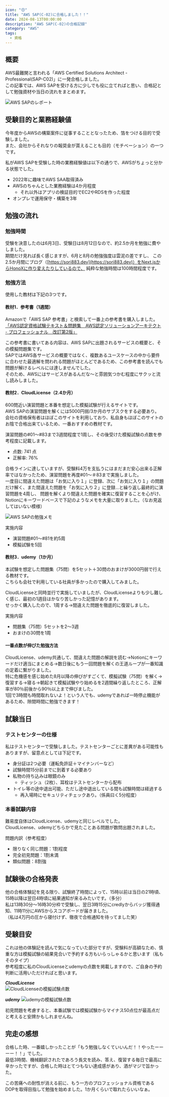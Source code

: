 ```yaml
---
icon: "😍"
title: "AWS SAP(C-02)に合格しました！！"
date: 2024-08-13T00:00:00
description: "AWS SAP(C-02)の合格記録"
category: "AWS"
tags:
  - 資格
---
```


## 概要
AWS最難関と言われる「AWS Certified Solutions Architect - Professional(SAP-C02)」に一発合格しました。  
この記事では、AWS SAPを受ける方に少しでも役に立てればと思い、合格記として勉強資材や当日の流れをまとめます。  

![AWS SAPのレポート](./aws_sap_report.webp)

## 受験目的と業務経験値
今年度からAWSの構築案件に従事することとなったため、箔をつける目的で受験しました。  
また、会社からそれなりの報奨金が貰えることも目的（モチベーション）の一つです。    

私がAWS SAPを受験した時の業務経験値は以下の通りで、AWSがちょっと分かる状態でした。

- 2022年に趣味でAWS SAA取得済み
- AWSのちゃんとした業務経験は4か月程度
  - それ以外はアプリの検証目的でEC2やRDSを作った程度
- オンプレで運用保守・構築を3年

## 勉強の流れ
### 勉強時間
受験を決意したのは6月3日、受験日は8月12日なので、約2.5か月を勉強に費やしました。  
期間だけ見れば長く感じますが、6月と8月の勉強強度は雲泥の差ですし、
この2.5か月間にブログ（[https://sori883.dev](https://sori883.dev)）をNext.jsからHonoXに作り変えたりしているので、
純粋な勉強時間は100時間程度です。

### 勉強方法
使用した教材は下記の3つです。

#### 教材1．参考書（1週間）
Amazonで「AWS SAP 参考書」と検索して一番上の参考書を購入しました。  
[「AWS認定資格試験テキスト＆問題集　AWS認定ソリューションアーキテクト - プロフェッショナル　改訂第2版」](https://amzn.asia/d/bCqmWzc)  

この参考書に書いてある内容は、AWS SAPに出題されるサービスの概要と、その模擬問題集です。  
SAPではAWS各サービスの概要ではなく、複数あるユースケースの中から要件に合わせた最適解を問われる問題がほとんどであるため、この参考書を読んでも問題が解けるレベルには達しませんでした。  
そのため、AWSにはサービスがあるんだな～と雰囲気つかむ程度にサクッと流し読みしました。  

#### 教材2．CloudLicense（2.4か月）
600問近い演習問題と本番を想定した模擬試験が行えるサイトです。  
AWS SAPの演習問題を解くには5000円弱/3か月のサブスクをする必要あり。  
会社の資格保有者はほぼこのサイトを利用しており、私自身もほぼこのサイトのお陰で合格出来ているため、一番おすすめの教材です。    
<ExLinkCard url="https://cloud-license.com/" />

演習問題の#01～#83まで3週間程度で1周し、その後受けた模擬試験の点数を参考程度に記載します。  
- 点数: 741 点
- 正解率: 76%

合格ラインに達していますが、受験料4万を支払うにはまだまだ安心出来る正解率ではなかったため、演習問題を再度#01～＃83まで実施しました。  
一度目に間違えた問題は「お気に入り１」に登録、次に「お気に入り１」の問題だけ解く、また間違えた問題を「お気に入り２」に登録...と繰り返し最終的に演習問題を4周し、
問題を解くより間違えた問題を確実に復習することを心がけ、Notionにキーワードベースで下記のようなメモを大量に取りました。（なお見返してはいない模様）  

![AWS SAPの勉強メモ](./aws_sap_memo.webp)

実施内容
- 演習問題#01～#81を約5周
- 模擬試験を5回

#### 教材3．udemy（1か月）
本試験を想定した問題集（75問）を5セット＋30問のおまけが3000円弱で行える教材です。  
こちらも会社で利用している社員が多かったので購入してみました。  
<ExLinkCard url="https://www.udemy.com/course/sap-c02aws-2024" />

CloudLicenseと同時並行で実施していましたが、CloudLicenseよりも少し難しく感じ、最初の1週目はかなり苦しかった記憶があります。   
せっかく購入したので、1周する→間違えた問題を徹底的に復習しました。  

実施内容
- 問題集（75問）5セットを2～3週
- おまけの30問を1周


#### 一番点数が伸びた勉強方法
CloudLicense、udemy共通して、間違えた問題の解説を読む→Notionにキーワードだけ適当にまとめる→数日後にもう一回問題を解くの王道ループが一番知識の定着に繋がりました。    
特に危機感を感じ始めた8月以降の伸びがすごくて、模擬試験（75問）を解く→復習する→寝る→朝起きて模擬試験やり始めるを2週間繰り返したところ、正解率が80％前後から90％以上まで伸びました。  
1回で3時間も時間取れないよ！という人でも、udemyであれば一時停止機能があるため、隙間時間に勉強できます！


## 試験当日
### テストセンターの仕様
私はテストセンターで受験しました。テストセンターごとに差異がある可能性もありますが、留意点としては下記です。  
- 身分証は2つ必要（運転免許証＋マイナンバーなど）
- 試験時間15分前までに到着する必要あり
- 私物の持ち込みは眼鏡のみ
  - ティッシュ（2枚）、耳栓はテストセンターから配布
- トイレ等の途中退出可能、ただし途中退出している間も試験時間は経過する
  - 再入場時にセキュリティチェックあり。（係員曰く5分程度）

### 本番試験内容
難易度自体はCloudLicense、udemyと同じレベルでした。  
CloudLicense、udemyどちらかで見たことある問題が数問出題されました。  

問題内訳（参考程度）
- 限りなく同じ問題：1割程度
- 完全初見問題：1割未満
- 類似問題：8割強

## 試験後の合格発表
他の合格体験記を見る限り、試験終了時間によって、15時以前は当日の21時頃、15時以降は翌日4時頃に結果通知が来るみたいです。（多分）  
私は13時30分～16時30分枠で受験し、翌日3時15分にcredlyからバッジ獲得通知、11時11分にAWSからスコアボードが届きました。    
（私は4万円の圧から寝付けず、徹夜で合格通知を待ってました笑）

## 受験目安
これは他の体験記を読んで気になっていた部分ですが、受験料が高額なため、慎重な方は模擬試験の結果見合いで予約する方もいらっしゃるかと思います（私もそのタイプ）  
参考程度に私のCloudLicenseとudemyの点数を掲載しますので、ご自身の予約判断に活用いただければと思います。  

***CloudLicense***  
![CloudLicenseの模擬試験点数](./aws_sap_cl.webp)

***udemy***
![udemyの模擬試験点数](./aws_sap_udemy.webp)

初見問題を考慮すると、本番試験では模擬試験からマイナス50点位が最高点だと考えると安牌かもしれませんね。  

## 完走の感想
合格した時、一番嬉しかったことが「もう勉強しなくていいんだ！！やったーーーー！！」でした。  
最低3時間、機械翻訳されたであろう長文を読み、答え、復習する毎日で最高に辛かったですが、合格した時はとてつもない達成感があり、酒がマジで旨かった。  

この苦痛への耐性が消える前に、もう一方のプロフェッショナル資格であるDOPを取得目指して勉強を始めました。1か月くらいで取れたらいいなぁ。  
